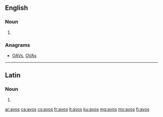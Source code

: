 ==English==

===Noun===
{{head|en|plural}}

# {{plural of|avo|lang=en}}

===Anagrams===
* [[OAVs#English|OAVs]], [[OVAs#English|OVAs]]

----

==Latin==

===Noun===
{{la-noun-form|avōs}}

# {{inflection of|avus||acc|p|lang=la}}

[[ar:avos]]
[[ca:avos]]
[[cs:avos]]
[[fr:avos]]
[[it:avos]]
[[ku:avos]]
[[mg:avos]]
[[my:avos]]
[[fi:avos]]